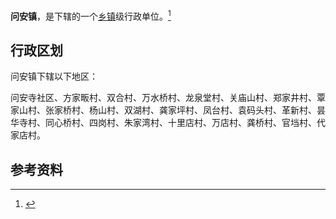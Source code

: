 {{中国乡级行政区|42/05/83/106/000}}

'''问安镇'''，是{{PRC admin/fullname|42/05/83/106/000|3}}下辖的一个[[乡镇|乡镇]]级行政单位。<ref>{{PRC admin/ref sgc|{{PRC admin/parent|42/05/83/106/000}}}}</ref>

== 行政区划 ==

问安镇下辖以下地区：

问安寺社区、方家畈村、双合村、万水桥村、龙泉堂村、关庙山村、郑家井村、覃家山村、张家桥村、杨山村、双湖村、龚家坪村、凤台村、袁码头村、革新村、昙华寺村、同心桥村、四岗村、朱家湾村、十里店村、万店村、龚桥村、官垱村、代家店村。

== 参考资料 ==

{{reflist}}

{{行政区划小作品}}
{{PRC admin/navcat|42/05/83/106/000}}
